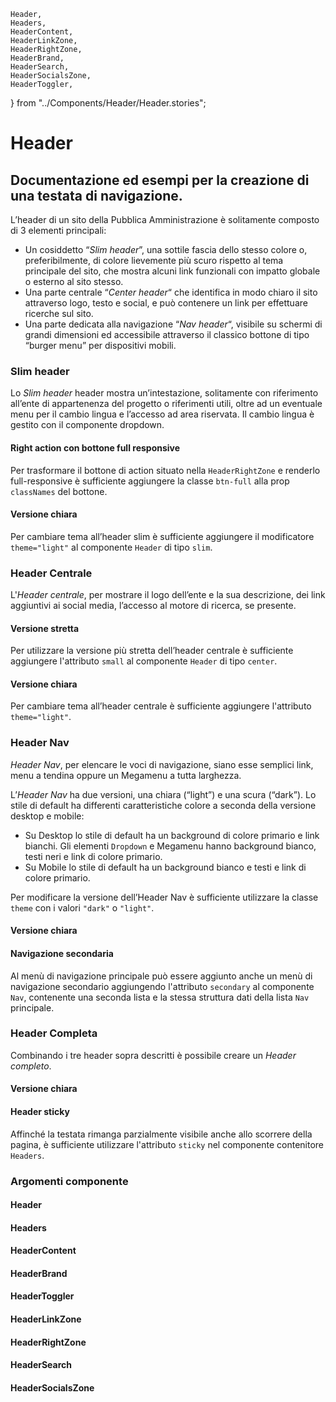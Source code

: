     Header,
    Headers,
    HeaderContent,
    HeaderLinkZone,
    HeaderRightZone,
    HeaderBrand,
    HeaderSearch,
    HeaderSocialsZone,
    HeaderToggler,
} from "../Components/Header/Header.stories";

<Meta title="Documentazione/Menu di navigazione/Header" of={Header} />

# Header

## Documentazione ed esempi per la creazione di una testata di navigazione.

L’header di un sito della Pubblica Amministrazione è solitamente composto di 3 elementi principali:

-   Un cosiddetto “_Slim header_”, una sottile fascia dello stesso colore o, preferibilmente, di colore lievemente più scuro rispetto al tema principale del sito, che mostra alcuni link funzionali con impatto globale o esterno al sito stesso.
-   Una parte centrale “_Center header_“ che identifica in modo chiaro il sito attraverso logo, testo e social, e può contenere un link per effettuare ricerche sul sito.
-   Una parte dedicata alla navigazione “_Nav header_“, visibile su schermi di grandi dimensioni ed accessibile attraverso il classico bottone di tipo “burger menu” per dispositivi mobili.

### Slim header

Lo _Slim header_ header mostra un’intestazione, solitamente con riferimento all’ente di appartenenza del progetto o riferimenti utili, oltre ad un eventuale menu per il cambio lingua e l’accesso ad area riservata. Il cambio lingua è gestito con il componente dropdown.

<Canvas>
    <Story id="componenti-header--header-slim" />
</Canvas>

#### Right action con bottone full responsive

Per trasformare il bottone di action situato nella `HeaderRightZone` e renderlo full-responsive è sufficiente aggiungere la classe `btn-full` alla prop `classNames` del bottone.

<Canvas>
    <Story id="componenti-header--slim-header-with-full-button" />
</Canvas>

#### Versione chiara

Per cambiare tema all’header slim è sufficiente aggiungere il modificatore `theme="light"` al componente `Header` di tipo `slim`.

<Canvas>
    <Story id="componenti-header--header-slim-light" />
</Canvas>

### Header Centrale

L'_Header centrale_, per mostrare il logo dell’ente e la sua descrizione, dei link aggiuntivi ai social media, l’accesso al motore di ricerca, se presente.

<Canvas>
    <Story id="componenti-header--header-center" />
</Canvas>

#### Versione stretta

Per utilizzare la versione più stretta dell’header centrale è sufficiente aggiungere l'attributo `small` al componente `Header` di tipo `center`.

<Canvas>
    <Story id="componenti-header--header-center-narrow" />
</Canvas>

#### Versione chiara

Per cambiare tema all’header centrale è sufficiente aggiungere l'attributo `theme="light"`.

<Canvas>
    <Story id="componenti-header--header-center-narrow-light" />
</Canvas>

### Header Nav

_Header Nav_, per elencare le voci di navigazione, siano esse semplici link, menu a tendina oppure un Megamenu a tutta larghezza.

<Canvas>
    <Story id="componenti-header--header-nav" />
</Canvas>

L’_Header Nav_ ha due versioni, una chiara (“light”) e una scura (“dark”). Lo stile di default ha differenti caratteristiche colore a seconda della versione desktop e mobile:

-   Su Desktop lo stile di default ha un background di colore primario e link bianchi. Gli elementi `Dropdown` e Megamenu hanno background bianco, testi neri e link di colore primario.
-   Su Mobile lo stile di default ha un background bianco e testi e link di colore primario.

Per modificare la versione dell’Header Nav è sufficiente utilizzare la classe `theme` con i valori `"dark"` o `"light"`.

#### Versione chiara

<Canvas>
    <Story id="componenti-header--header-nav-light" />
</Canvas>

#### Navigazione secondaria

Al menù di navigazione principale può essere aggiunto anche un menù di navigazione secondario aggiungendo l'attributo `secondary` al componente `Nav`, contenente una seconda lista e la stessa struttura dati della lista `Nav` principale.

<Canvas>
    <Story id="componenti-header--header-nav-secondary" />
</Canvas>

### Header Completa

Combinando i tre header sopra descritti è possibile creare un _Header completo_.

<Canvas>
    <Story id="componenti-header--header-complete" />
</Canvas>

#### Versione chiara

<Canvas>
    <Story id="componenti-header--header-complete-light" />
</Canvas>

#### Header sticky

Affinché la testata rimanga parzialmente visibile anche allo scorrere della pagina, è sufficiente utilizzare l'attributo `sticky` nel componente contenitore `Headers`.

### Argomenti componente

#### Header

<ArgsTable of={Header} />

#### Headers

<ArgsTable of={Headers} />

#### HeaderContent

<ArgsTable of={HeaderContent} />

#### HeaderBrand

<ArgsTable of={HeaderBrand} />

#### HeaderToggler

<ArgsTable of={HeaderToggler} />

#### HeaderLinkZone

<ArgsTable of={HeaderLinkZone} />

#### HeaderRightZone

<ArgsTable of={HeaderRightZone} />

#### HeaderSearch

<ArgsTable of={HeaderSearch} />

#### HeaderSocialsZone

<ArgsTable of={HeaderSocialsZone} />
